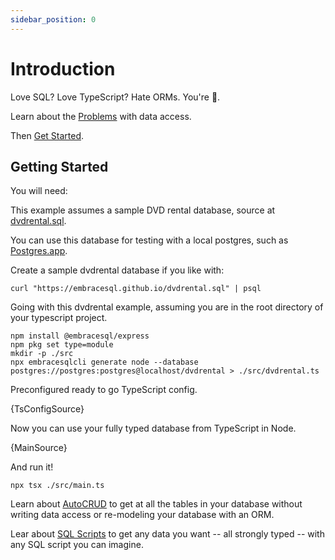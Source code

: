 ```yaml
---
sidebar_position: 0
---
```



# Introduction

Love SQL? Love TypeScript? Hate ORMs. You're 🏡.

Learn about the [Problems](./problems.md) with data access. 

Then [Get Started](#getting-started).

## Getting Started

You will need:

This example assumes a sample DVD rental database, source at [dvdrental.sql](/dvdrental.sql).

You can use this database for testing with a local postgres, such as [Postgres.app](https://postgresapp.com).

Create a sample dvdrental database if you like with:

```shell
curl "https://embracesql.github.io/dvdrental.sql" | psql
```

Going with this dvdrental example, assuming you are in the root directory
of your typescript project.

```shell
npm install @embracesql/express
npm pkg set type=module
mkdir -p ./src
npx embracesqlcli generate node --database postgres://postgres:postgres@localhost/dvdrental > ./src/dvdrental.ts

```

Preconfigured ready to go TypeScript config.

<CodeBlock language="json" title="tsconfig.json">
  {TsConfigSource}
</CodeBlock>

Now you can use your fully typed database from TypeScript in Node.

<CodeBlock language="typescript" title="./src/main.ts">
  {MainSource}
</CodeBlock>

And run it!

```shell
npx tsx ./src/main.ts
```

Learn about [AutoCRUD](./autocrud.mdx) to get at all the tables in your database
without writing data access or re-modeling your database with an ORM.

Lear about [SQL Scripts](./sql.mdx) to get any data you want -- all strongly typed
 -- with any SQL script you can imagine.
